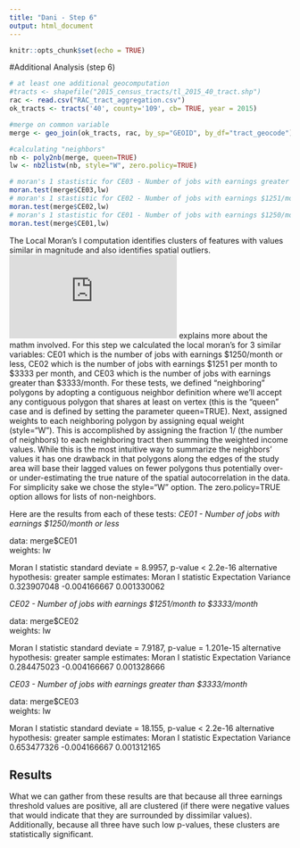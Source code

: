 ```yaml
---
title: "Dani - Step 6"
output: html_document
---
```


```r
knitr::opts_chunk$set(echo = TRUE)
```

#Additional Analysis (step 6)
```r
# at least one additional geocomputation
#tracts <- shapefile("2015_census_tracts/tl_2015_40_tract.shp")
rac <- read.csv("RAC_tract_aggregation.csv")
ok_tracts <- tracts('40', county='109', cb= TRUE, year = 2015)

#merge on common variable
merge <- geo_join(ok_tracts, rac, by_sp="GEOID", by_df="tract_geocode")

#calculating "neighbors"
nb <- poly2nb(merge, queen=TRUE)
lw <- nb2listw(nb, style="W", zero.policy=TRUE)

# moran's 1 stastistic for CE03 - Number of jobs with earnings greater than $3333/month
moran.test(merge$CE03,lw)
# moran's 1 stastistic for CE02 - Number of jobs with earnings $1251/month to $3333/month 
moran.test(merge$CE02,lw)
# moran's 1 stastistic for CE01 - Number of jobs with earnings $1250/month or less 
moran.test(merge$CE01,lw)
```

The Local Moran's I computation identifies clusters of features with values similar in magnitude and also identifies spatial outliers. ![This](http://resources.esri.com/help/9.3/arcgisengine/java/gp_toolref/spatial_statistics_tools/how_cluster_and_outlier_analysis_colon_anselin_local_moran_s_i_spatial_statistics_works.htm) explains more about the mathm involved. For this step we calculated the local moran's for 3 similar variables: CE01 which is the number of jobs with earnings $1250/month or less, CE02 which is the number of jobs with earnings $1251 per month to $3333 per month, and CE03 which is the number of jobs with earnings greater than $3333/month. For these tests, we defined “neighboring” polygons by adopting a contiguous neighbor definition where we’ll accept any contiguous polygon that shares at least on vertex (this is the “queen” case and is defined by setting the parameter queen=TRUE). Next, assigned weights to each neighboring polygon by assigning equal weight (style="W"). This is accomplished by assigning the fraction 1/ (the number of neighbors) to each neighboring tract then summing the weighted income values. While this is the most intuitive way to summarize the neighbors’ values it has one drawback in that polygons along the edges of the study area will base their lagged values on fewer polygons thus potentially over- or under-estimating the true nature of the spatial autocorrelation in the data. For simplicity sake we chose the style="W" option. The zero.policy=TRUE option allows for lists of non-neighbors.

Here are the results from each of these tests: 
*CE01 - Number of jobs with earnings $1250/month or less*

data:  merge$CE01  
weights: lw    

Moran I statistic standard deviate = 8.9957, p-value < 2.2e-16
alternative hypothesis: greater
sample estimates:
Moran I statistic       Expectation          Variance 
      0.323907048      -0.004166667       0.001330062 

*CE02 - Number of jobs with earnings $1251/month to $3333/month*

data:  merge$CE02  
weights: lw    

Moran I statistic standard deviate = 7.9187, p-value = 1.201e-15
alternative hypothesis: greater
sample estimates:
Moran I statistic       Expectation          Variance 
      0.284475023      -0.004166667       0.001328666 

*CE03 - Number of jobs with earnings greater than $3333/month*

data:  merge$CE03  
weights: lw    

Moran I statistic standard deviate = 18.155, p-value < 2.2e-16
alternative hypothesis: greater
sample estimates:
Moran I statistic       Expectation          Variance 
      0.653477326      -0.004166667       0.001312165 

## Results
What we can gather from these results are that because all three earnings threshold values are positive, all are clustered (if there were negative values that would indicate that they are surrounded by dissimilar values). Additionally, because all three have such low p-values, these clusters are statistically significant. 

